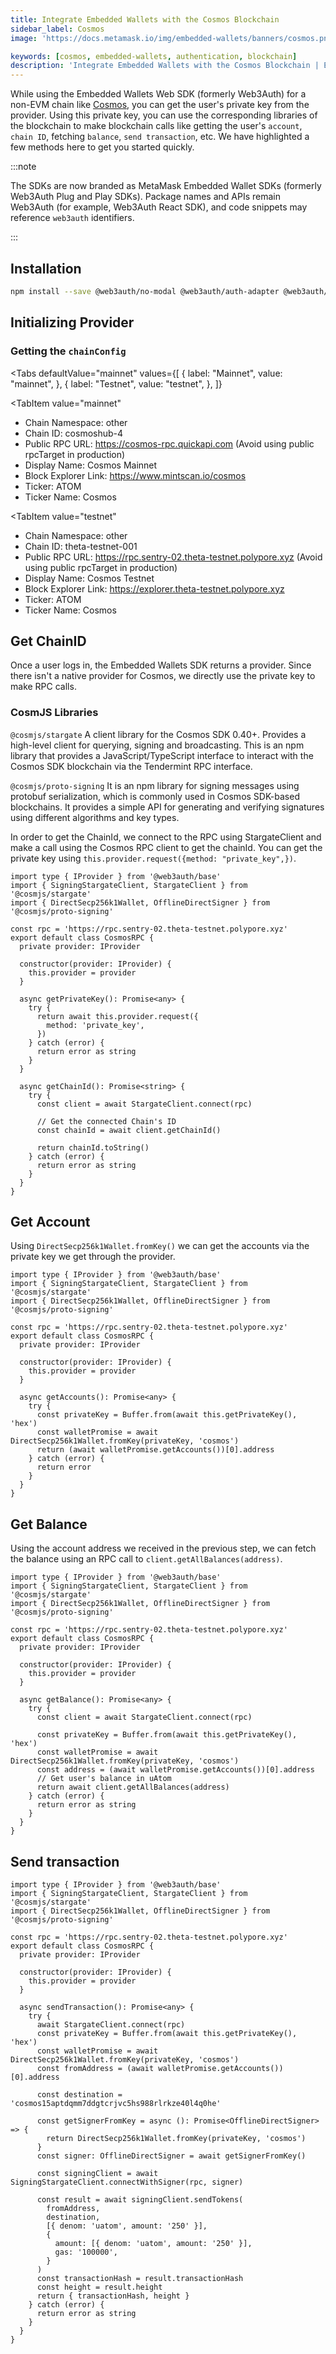 ```yaml
---
title: Integrate Embedded Wallets with the Cosmos Blockchain
sidebar_label: Cosmos
image: 'https://docs.metamask.io/img/embedded-wallets/banners/cosmos.png'

keywords: [cosmos, embedded-wallets, authentication, blockchain]
description: 'Integrate Embedded Wallets with the Cosmos Blockchain | Embedded Wallets'
---
```



While using the Embedded Wallets Web SDK (formerly Web3Auth) for a non-EVM chain like [Cosmos](https://cosmos.network/), you can get the user's private key from the provider. Using this private key, you can use the corresponding libraries of the blockchain to make blockchain calls like getting the user's `account`, `chain ID`, fetching `balance`, `send transaction`, etc. We have highlighted a few methods here to get you started quickly.

:::note

The SDKs are now branded as MetaMask Embedded Wallet SDKs (formerly Web3Auth Plug and Play SDKs). Package names and APIs remain Web3Auth (for example, Web3Auth React SDK), and code snippets may reference `web3auth` identifiers.

:::

## Installation

```bash npm2yarn
npm install --save @web3auth/no-modal @web3auth/auth-adapter @web3auth/base @cosmjs/stargate @cosmjs/proto-signing
```

## Initializing Provider

### Getting the `chainConfig`

<Tabs
 defaultValue="mainnet"
  values={[
    { label: "Mainnet", value: "mainnet", },
    { label: "Testnet", value: "testnet", },
  ]}
>
<TabItem
  value="mainnet"
>

- Chain Namespace: other
- Chain ID: cosmoshub-4
- Public RPC URL: https://cosmos-rpc.quickapi.com (Avoid using public rpcTarget in production)
- Display Name: Cosmos Mainnet
- Block Explorer Link: https://www.mintscan.io/cosmos
- Ticker: ATOM
- Ticker Name: Cosmos

</TabItem>

<TabItem
  value="testnet"
>

- Chain Namespace: other
- Chain ID: theta-testnet-001
- Public RPC URL: https://rpc.sentry-02.theta-testnet.polypore.xyz (Avoid using public rpcTarget in production)
- Display Name: Cosmos Testnet
- Block Explorer Link: https://explorer.theta-testnet.polypore.xyz
- Ticker: ATOM
- Ticker Name: Cosmos

</TabItem>
</Tabs>

## Get ChainID

Once a user logs in, the Embedded Wallets SDK returns a provider. Since there isn't a native provider for Cosmos, we directly use the private key to make RPC calls.

### CosmJS Libraries

`@cosmjs/stargate` A client library for the Cosmos SDK 0.40+. Provides a high-level client for querying, signing and broadcasting. This is an npm library that provides a JavaScript/TypeScript interface to interact with the Cosmos SDK blockchain via the Tendermint RPC interface.

`@cosmjs/proto-signing` It is an npm library for signing messages using protobuf serialization, which is commonly used in Cosmos SDK-based blockchains. It provides a simple API for generating and verifying signatures using different algorithms and key types.

In order to get the ChainId, we connect to the RPC using StargateClient and make a call using the Cosmos RPC client to get the chainId. You can get the private key using `this.provider.request({method: "private_key",})`.

```tsx
import type { IProvider } from '@web3auth/base'
import { SigningStargateClient, StargateClient } from '@cosmjs/stargate'
import { DirectSecp256k1Wallet, OfflineDirectSigner } from '@cosmjs/proto-signing'

const rpc = 'https://rpc.sentry-02.theta-testnet.polypore.xyz'
export default class CosmosRPC {
  private provider: IProvider

  constructor(provider: IProvider) {
    this.provider = provider
  }

  async getPrivateKey(): Promise<any> {
    try {
      return await this.provider.request({
        method: 'private_key',
      })
    } catch (error) {
      return error as string
    }
  }

  async getChainId(): Promise<string> {
    try {
      const client = await StargateClient.connect(rpc)

      // Get the connected Chain's ID
      const chainId = await client.getChainId()

      return chainId.toString()
    } catch (error) {
      return error as string
    }
  }
}
```

## Get Account

Using `DirectSecp256k1Wallet.fromKey()` we can get the accounts via the private key we get through the provider.

```tsx
import type { IProvider } from '@web3auth/base'
import { SigningStargateClient, StargateClient } from '@cosmjs/stargate'
import { DirectSecp256k1Wallet, OfflineDirectSigner } from '@cosmjs/proto-signing'

const rpc = 'https://rpc.sentry-02.theta-testnet.polypore.xyz'
export default class CosmosRPC {
  private provider: IProvider

  constructor(provider: IProvider) {
    this.provider = provider
  }

  async getAccounts(): Promise<any> {
    try {
      const privateKey = Buffer.from(await this.getPrivateKey(), 'hex')
      const walletPromise = await DirectSecp256k1Wallet.fromKey(privateKey, 'cosmos')
      return (await walletPromise.getAccounts())[0].address
    } catch (error) {
      return error
    }
  }
}
```

## Get Balance

Using the account address we received in the previous step, we can fetch the balance using an RPC call to `client.getAllBalances(address)`.

```tsx
import type { IProvider } from '@web3auth/base'
import { SigningStargateClient, StargateClient } from '@cosmjs/stargate'
import { DirectSecp256k1Wallet, OfflineDirectSigner } from '@cosmjs/proto-signing'

const rpc = 'https://rpc.sentry-02.theta-testnet.polypore.xyz'
export default class CosmosRPC {
  private provider: IProvider

  constructor(provider: IProvider) {
    this.provider = provider
  }

  async getBalance(): Promise<any> {
    try {
      const client = await StargateClient.connect(rpc)

      const privateKey = Buffer.from(await this.getPrivateKey(), 'hex')
      const walletPromise = await DirectSecp256k1Wallet.fromKey(privateKey, 'cosmos')
      const address = (await walletPromise.getAccounts())[0].address
      // Get user's balance in uAtom
      return await client.getAllBalances(address)
    } catch (error) {
      return error as string
    }
  }
}
```

## Send transaction

```tsx
import type { IProvider } from '@web3auth/base'
import { SigningStargateClient, StargateClient } from '@cosmjs/stargate'
import { DirectSecp256k1Wallet, OfflineDirectSigner } from '@cosmjs/proto-signing'

const rpc = 'https://rpc.sentry-02.theta-testnet.polypore.xyz'
export default class CosmosRPC {
  private provider: IProvider

  constructor(provider: IProvider) {
    this.provider = provider
  }

  async sendTransaction(): Promise<any> {
    try {
      await StargateClient.connect(rpc)
      const privateKey = Buffer.from(await this.getPrivateKey(), 'hex')
      const walletPromise = await DirectSecp256k1Wallet.fromKey(privateKey, 'cosmos')
      const fromAddress = (await walletPromise.getAccounts())[0].address

      const destination = 'cosmos15aptdqmm7ddgtcrjvc5hs988rlrkze40l4q0he'

      const getSignerFromKey = async (): Promise<OfflineDirectSigner> => {
        return DirectSecp256k1Wallet.fromKey(privateKey, 'cosmos')
      }
      const signer: OfflineDirectSigner = await getSignerFromKey()

      const signingClient = await SigningStargateClient.connectWithSigner(rpc, signer)

      const result = await signingClient.sendTokens(
        fromAddress,
        destination,
        [{ denom: 'uatom', amount: '250' }],
        {
          amount: [{ denom: 'uatom', amount: '250' }],
          gas: '100000',
        }
      )
      const transactionHash = result.transactionHash
      const height = result.height
      return { transactionHash, height }
    } catch (error) {
      return error as string
    }
  }
}
```
